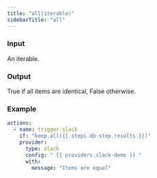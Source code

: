 ```yaml
---
title: "all(iterable)"
sidebarTitle: "all"
---
```


### Input

An iterable.

### Output

True if all items are identical, False otherwise.

### Example

```yaml
actions:
  - name: trigger-slack
    if: "keep.all({{ steps.db-step.results }})"
    provider:
      type: slack
      config: " {{ providers.slack-demo }} "
      with:
        message: "Items are equal"
```
